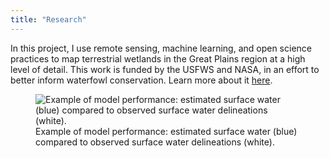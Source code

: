 ```yaml
---
title: "Research"
---
```


In this project, I use remote sensing, machine learning, and open science practices to map terrestrial wetlands in the Great Plains region at a high level of detail. This work is funded by the USFWS and NASA, in an effort to better inform waterfowl conservation. Learn more about it [here](https://www.landscapemodeling.net/water.html). 

![Example of model performance: estimated surface water (blue) compared to observed surface water delineations (white).](media/ppr_model.png)
